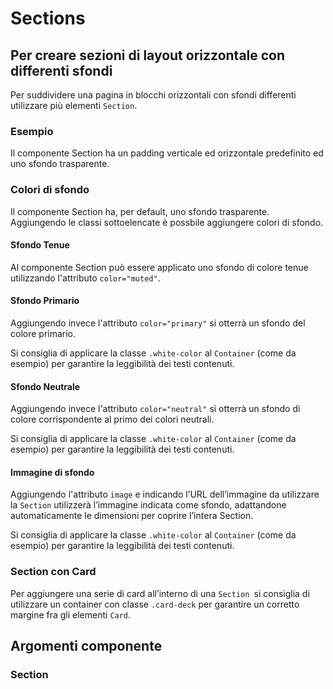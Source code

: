 
<Meta title='Documentazione/Componenti/Sections' of={Section} />

# Sections

## Per creare sezioni di layout orizzontale con differenti sfondi

Per suddividere una pagina in blocchi orizzontali con sfondi differenti utilizzare più elementi `Section`.

### Esempio

Il componente Section ha un padding verticale ed orizzontale predefinito ed uno sfondo trasparente.

<Preview>
  <Story id='componenti-section--esempio' />
</Preview>

### Colori di sfondo

Il componente Section ha, per default, uno sfondo trasparente. Aggiungendo le classi sottoelencate è possbile aggiungere colori di sfondo.

#### Sfondo Tenue

Al componente Section può essere applicato uno sfondo di colore tenue utilizzando l'attributo `color="muted"`.

<Preview>
  <Story id='componenti-section--sfondo-tenue' />
</Preview>

#### Sfondo Primario

Aggiungendo invece l'attributo `color="primary"` si otterrà un sfondo del colore primario.

Si consiglia di applicare la classe `.white-color` al `Container` (come da esempio) per garantire la leggibilità dei testi contenuti.

<Preview>
  <Story id='componenti-section--sfondo-primario' />
</Preview>

#### Sfondo Neutrale

Aggiungendo invece l'attributo `color="neutral"` si otterrà un sfondo di colore corrispondente al primo dei colori neutrali.

Si consiglia di applicare la classe `.white-color` al `Container` (come da esempio) per garantire la leggibilità dei testi contenuti.

<Preview>
  <Story id='componenti-section--sfondo-neutrale' />
</Preview>

#### Immagine di sfondo

Aggiungendo l'attributo `image` e indicando l’URL dell’immagine da utilizzare la `Section` utilizzerà l’immagine indicata come sfondo, adattandone automaticamente le dimensioni per coprire l’intera Section.

Si consiglia di applicare la classe `.white-color` al `Container` (come da esempio) per garantire la leggibilità dei testi contenuti.

<Preview>
  <Story id='componenti-section--immagine-di-sfondo' />
</Preview>

### Section con Card

Per aggiungere una serie di card all’interno di una `Section `si consiglia di utilizzare un container con classe `.card-deck` per garantire un corretto margine fra gli elementi `Card`.

<Preview>
  <Story id='componenti-section--section-con-card' />
</Preview>

## Argomenti componente

### Section

<ArgsTable of={Section} />
